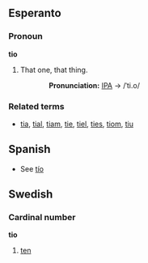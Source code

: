 ==Esperanto==
===Pronoun===
'''tio'''
#That one, that thing.
::'''Pronunciation:''' [[International Phonetic Alphabet|IPA]] → /ˈti.o/

===Related terms===
*[[tia]], [[tial]], [[tiam]], [[tie]], [[tiel]], [[ties]], [[tiom]], [[tiu]]

==Spanish==
*See [[tío]]

==Swedish==
===Cardinal number===
'''tio'''
#[[ten]]